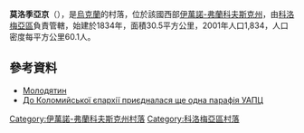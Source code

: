 {{coord|48|31|42|N|24|50|10|E|scale:30000|display=title}}

'''莫洛季亞京'''（{{lang-uk|Молодятин}}），是[[烏克蘭|烏克蘭]]的村落，位於該國西部[[伊萬諾-弗蘭科夫斯克州|伊萬諾-弗蘭科夫斯克州]]，由[[科洛梅亞區|科洛梅亞區]]負責管轄，始建於1834年，面積30.5平方公里，2001年人口1,834，人口密度每平方公里60.1人。

==參考資料==
* [http://molodyatin.eu.org/ Молодятин]
* [http://www.cerkva.info/en/news/diocesan-news/8744-kolomiyska-eparhiya-novyny-03-08-2016.html До Коломийської єпархії приєдналася ще одна парафія УАПЦ]

{{DEFAULTSORT:Молодятин}}
[[Category:伊萬諾-弗蘭科夫斯克州村落|Category:伊萬諾-弗蘭科夫斯克州村落]]
[[Category:科洛梅亞區村落|Category:科洛梅亞區村落]]


{{IvanoFrankivsk-geo-stub}}